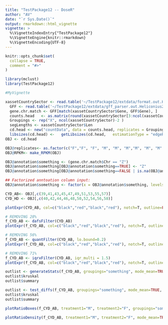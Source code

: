 ---
title: "TestPackage12 -- DoseR"
author: "AV"
date: "`r Sys.Date()`"
output: rmarkdown::html_vignette
vignette: >
  %\VignetteIndexEntry{"TestPackage12"}
  %\VignetteEngine{knitr::rmarkdown}
  %\VignetteEncoding{UTF-8}
---

```{r setup, include = FALSE}
knitr::opts_chunk$set(
  collapse = TRUE,
  comment = "#>"
)
```


```{r}

library(mclust)
library(TestPackage12)

#MyVignette

xassetCountrySector <- read.table('~/TestPackage12/extdata/format.out.Heliconius2',  sep="\t", header=TRUE, as.is=TRUE)
  GFF <- read.table('~/TestPackage12/extdata/gff_parser.out.Heliconius2',  sep="\t", header=TRUE, as.is=TRUE)
  gene.chr.match <- GFF[match(xassetCountrySector$Gene, GFF$Gene), ]
  counts.head   <- as.matrix(round(xassetCountrySector[3:ncol(xassetCountrySector)] ))
  Groupings <- rep("X", ncol(xassetCountrySector)-2 )
  segLengths <- xassetCountrySector$Len
  cd.head <- new("countData", data = counts.head, replicates = Groupings, groups = list(Groupings, Groupings), annotation = gene.chr.match, seglens = segLengths  )
  libsizes(cd.head) <-   getLibsizes(cd.head,   estimationType = "edgeR")
OBJ <- cd.head 

OBJ@replicates<- as.factor(c("F","F", "F", "M", "M", "M","M", "M", "M", "M", "M","M", "F", "F", "F", "F","F", "F", "F", "F", "M","M", "F","F", "F", "F","M", "M", "F", "F", "F","F", "M", "M", "M", "M","M", "M", "M", "M", "F","F", "F", "F", "M", "M","M", "M", "F", "F", "F","F", "F", "F", "M", "M","M", "M"))
OBJ@RPKM<- make_RPKM(OBJ)

OBJ@annotation$something <- (gene.chr.match$Chr == "Z")
OBJ@annotation$something[OBJ@annotation$something==TRUE] <- "Z"
OBJ@annotation$something[OBJ@annotation$something==FALSE | is.na(OBJ@annotation$something)] <- "A"

## Factorized anntoation column input:
OBJ@annotation$something <- factor(x = OBJ@annotation$something, levels = c("A", "Z"))

CYD_AB<- OBJ[,c(39,41,43,45,47,49,51,53,55,57)]
CYD_HD <- OBJ[,c(40,42,44,46,48,50,52,54,56,58)]

plotExpr(CYD_AB, col=c("black","red","black","red"), notch=T, outline=FALSE, cex.axis=0.8, mode_mean=FALSE, LOG2=TRUE, clusterby_grouping=FALSE, groupings="something")

# REMOVING 28%
f_CYD_AB <- dafsFilter(CYD_AB)
plotExpr(f_CYD_AB, col=c("black","red","black","red"), notch=T, outline=FALSE, cex.axis=0.8, mode_mean=FALSE, LOG2=TRUE, clusterby_grouping=FALSE, groupings="something")

# REMOVING 56%
f_CYD_AB <- quantFilter(CYD_AB, lo.bound=0.2) 
plotExpr(f_CYD_AB, col=c("black","red","black","red"), notch=T, outline=FALSE, cex.axis=0.8, mode_mean=FALSE, LOG2=TRUE, clusterby_grouping=FALSE, groupings="something")

# REMOVING 71%
f_CYD_AB <- iqrxFilter(CYD_AB, iqr_multi = 1.5)
plotExpr(f_CYD_AB, col=c("black","red","black","red"), notch=T, outline=FALSE, cex.axis=0.8, mode_mean=FALSE, LOG2=TRUE, clusterby_grouping=FALSE, groupings="something")

outlist <- generateStats(f_CYD_AB, groupings="something", mode_mean=TRUE)
outlist$kruskal
outlist$summary

outlist <- test_diffs(f_CYD_AB, groupings="something", mode_mean=TRUE,  treatment1="M", treatment2="F")
outlist$kruskal
outlist$summary

plotRatioBoxes(f_CYD_AB, treatment1="M", treatment2="F", groupings="something", cex.axis=0.8, outline=FALSE)

plotRatioDensity(f_CYD_AB, treatment1="M", treatment2="F", mode_mean=TRUE, LOG2=TRUE, col =c("black","red"), lty = 1, type = "l", groupings="something")


```

